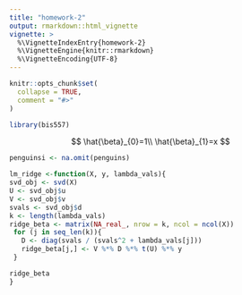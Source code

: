 ```yaml
---
title: "homework-2"
output: rmarkdown::html_vignette
vignette: >
  %\VignetteIndexEntry{homework-2}
  %\VignetteEngine{knitr::rmarkdown}
  %\VignetteEncoding{UTF-8}
---
```


```r
knitr::opts_chunk$set(
  collapse = TRUE,
  comment = "#>"
)
```

```r
library(bis557)
```


$$ 
\hat{\beta}_{0}=1\\
\hat{\beta}_{1}=x
$$


```r
penguinsi <- na.omit(penguins)
```




```r
lm_ridge <-function(X, y, lambda_vals){
svd_obj <- svd(X)
U <- svd_obj$u
V <- svd_obj$v
svals <- svd_obj$d
k <- length(lambda_vals)
ridge_beta <- matrix(NA_real_, nrow = k, ncol = ncol(X))
 for (j in seq_len(k)){
   D <- diag(svals / (svals^2 + lambda_vals[j]))
   ridge_beta[j,] <- V %*% D %*% t(U) %*% y
 }

ridge_beta
}

```





